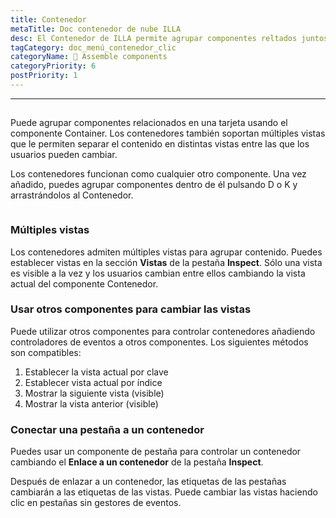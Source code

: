 ```yaml
---
title: Contenedor
metaTitle: Doc contenedor de nube ILLA
desc: El Contenedor de ILLA permite agrupar componentes reltados juntos en una tarjeta
tagCategory: doc_menú_contenedor_clic
categoryName: 🧬 Assemble components
categoryPriority: 6
postPriority: 1
---
```


* * *

## <Heading hidden>Contenedor</Heading>

Puede agrupar componentes relacionados en una tarjeta usando el componente Container. Los contenedores también soportan múltiples vistas que le permiten separar el contenido en distintas vistas entre las que los usuarios pueden cambiar.

Los contenedores funcionan como cualquier otro componente. Una vez añadido, puedes agrupar componentes dentro de él pulsando D o K y arrastrándolos al Contenedor.

<img
  src='https://cdn.illacloud.com/official-website/img/docs/assemble/container.png'
  alt=""
/>

### Múltiples vistas

Los contenedores admiten múltiples vistas para agrupar contenido. Puedes establecer vistas en la sección **Vistas** de la pestaña **Inspect**. Sólo una vista es visible a la vez y los usuarios cambian entre ellos cambiando la vista actual del componente Contenedor.

### Usar otros componentes para cambiar las vistas

Puede utilizar otros componentes para controlar contenedores añadiendo controladores de eventos a otros componentes. Los siguientes métodos son compatibles:

1.  Establecer la vista actual por clave
2.  Establecer vista actual por índice
3.  Mostrar la siguiente vista (visible)
4.  Mostrar la vista anterior (visible)

### Conectar una pestaña a un contenedor

Puedes usar un componente de pestaña para controlar un contenedor cambiando el **Enlace a un contenedor** de la pestaña **Inspect**.

Después de enlazar a un contenedor, las etiquetas de las pestañas cambiarán a las etiquetas de las vistas. Puede cambiar las vistas haciendo clic en pestañas sin gestores de eventos. 
